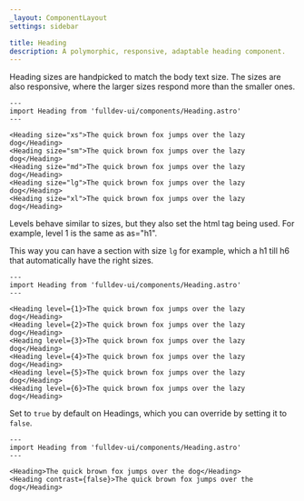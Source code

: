 ```yaml
---
_layout: ComponentLayout
settings: sidebar

title: Heading
description: A polymorphic, responsive, adaptable heading component.
---
```


Heading sizes are handpicked to match the body text size. The sizes are also responsive, where the larger sizes respond more than the smaller ones.

```astro live props={{ title: 'size' }}
---
import Heading from 'fulldev-ui/components/Heading.astro'
---

<Heading size="xs">The quick brown fox jumps over the lazy dog</Heading>
<Heading size="sm">The quick brown fox jumps over the lazy dog</Heading>
<Heading size="md">The quick brown fox jumps over the lazy dog</Heading>
<Heading size="lg">The quick brown fox jumps over the lazy dog</Heading>
<Heading size="xl">The quick brown fox jumps over the lazy dog</Heading>
```

Levels behave similar to sizes, but they also set the html tag being used. For example, level 1 is the same as as="h1".

This way you can have a section with size `lg` for example, which a h1 till h6 that automatically have the right sizes.

```astro live props={{ title: 'level' }}
---
import Heading from 'fulldev-ui/components/Heading.astro'
---

<Heading level={1}>The quick brown fox jumps over the lazy dog</Heading>
<Heading level={2}>The quick brown fox jumps over the lazy dog</Heading>
<Heading level={3}>The quick brown fox jumps over the lazy dog</Heading>
<Heading level={4}>The quick brown fox jumps over the lazy dog</Heading>
<Heading level={5}>The quick brown fox jumps over the lazy dog</Heading>
<Heading level={6}>The quick brown fox jumps over the lazy dog</Heading>
```

Set to `true` by default on Headings, which you can override by setting it to `false`.

```astro live props={{ title: 'contrast' }}
---
import Heading from 'fulldev-ui/components/Heading.astro'
---

<Heading>The quick brown fox jumps over the dog</Heading>
<Heading contrast={false}>The quick brown fox jumps over the dog</Heading>
```
